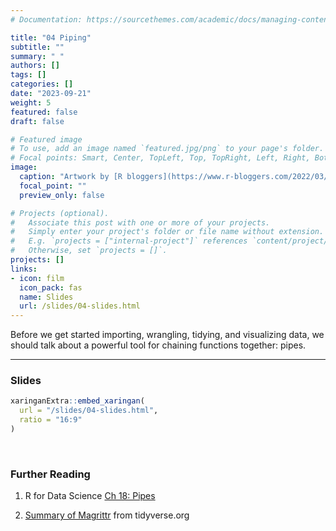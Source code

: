 ```yaml
---
# Documentation: https://sourcethemes.com/academic/docs/managing-content/

title: "04 Piping"
subtitle: ""
summary: " "
authors: []
tags: []
categories: []
date: "2023-09-21"
weight: 5
featured: false
draft: false

# Featured image
# To use, add an image named `featured.jpg/png` to your page's folder.
# Focal points: Smart, Center, TopLeft, Top, TopRight, Left, Right, BottomLeft, Bottom, BottomRight.
image:
  caption: "Artwork by [R bloggers](https://www.r-bloggers.com/2022/03/how-to-use-pipes-to-clean-up-your-r-code/)"
  focal_point: ""
  preview_only: false

# Projects (optional).
#   Associate this post with one or more of your projects.
#   Simply enter your project's folder or file name without extension.
#   E.g. `projects = ["internal-project"]` references `content/project/deep-learning/index.md`.
#   Otherwise, set `projects = []`.
projects: []
links:
- icon: film
  icon_pack: fas
  name: Slides
  url: /slides/04-slides.html
---
```


Before we get started importing, wrangling, tidying, and visualizing data, we should talk about a powerful tool for chaining functions together: pipes. 

***

### Slides

```r
xaringanExtra::embed_xaringan(
  url = "/slides/04-slides.html",
  ratio = "16:9"
)
```

<br>

### Further Reading

:::book
1. R for Data Science [Ch 18: Pipes](https://r4ds.had.co.nz/pipes.html?q=pipe#pipes)

2. [Summary of Magrittr](https://magrittr.tidyverse.org) from tidyverse.org
:::
